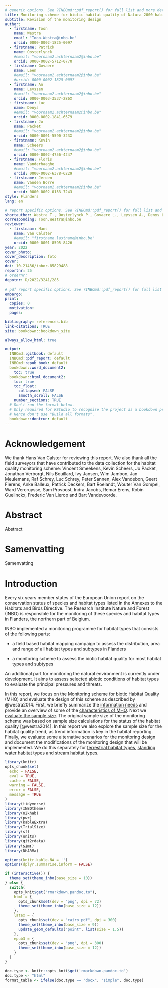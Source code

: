 ```yaml
---
# generic options. See ?INBOmd::pdf_report() for full list and more details.
title: Monitoring scheme for biotic habitat quality of Natura 2000 habitat types in Flanders, Belgium
subtitle: Revision of the monitoring design
author: 
  - firstname: Toon
    name: Westra
    email: "Toon.Westra@inbo.be"
    orcid: 0000-0002-1825-0097
  - firstname: Patrick 
    name: Oosterlynck
    #email: "voornaam2.achternaam2@inbo.be"
    orcid: 0000-0002-5712-0770
  - firstname: Govaere 
    name: Leen
    #email: "voornaam2.achternaam2@inbo.be"
    #orcid: 0000-0002-1825-0097
  - firstname: An 
    name: Leyssen
    #email: "voornaam2.achternaam2@inbo.be"
    orcid: 0000-0003-3537-286X
  - firstname: Luc 
    name: Denys
    #email: "voornaam2.achternaam2@inbo.be"
    orcid: 0000-0002-1841-6579
  - firstname: Jo 
    name: Packet
    #email: "voornaam2.achternaam2@inbo.be"
    orcid: 0000-0001-5590-323X
  - firstname: Kevin 
    name: Scheers
    #email: "voornaam2.achternaam2@inbo.be"
    orcid: 0000-0002-4756-4247
  - firstname: Floris 
    name: Vanderhaeghe
    #email: "voornaam2.achternaam2@inbo.be"
    orcid: 0000-0002-6378-6229
  - firstname: Jeroen 
    name: Vanden Borre
    #email: "voornaam2.achternaam2@inbo.be"
    orcid: 0000-0002-0153-7243
style: Flanders
lang: en

# report specific options. See ?INBOmd::pdf_report() for full list and more details.
shortauthor: Westra T., Oosterlynck P., Govaere L., Leyssen A., Denys L., Packet J., Scheers K., Vanderhaeghe F and Vanden Borre J.
corresponding: Toon.Westra@inbo.be
reviewer:
  - firstnaam: Hans
    name: Van Calster
    #email: "firstname.lastname@inbo.be"
    orcid: 0000-0001-8595-8426
year: 2022
cover_photo:
cover_description: foto
cover:
doi: 10.21436/inbor.85829488
reportnr: 25
# ordernr:
depotnr: D/2022/3241/285

# pdf report specific options. See ?INBOmd::pdf_report() for full list and more details.
embargo:
print:
  copies: 0
  motivation:
  pages:

bibliography: references.bib
link-citations: TRUE
site: bookdown::bookdown_site

always_allow_html: true

output:
  INBOmd::gitbook: default
  INBOmd::pdf_report: default
  INBOmd::epub_book: default
  bookdown::word_document2:
    toc: true
  bookdown::html_document2:
    toc: true
    toc_float:
      collapsed: FALSE
      smooth_scroll: FALSE
    number_sections: TRUE
  # Don't run the format below.
  # Only required for RStudio to recognise the project as a bookdown project.
  # Hence don't use "Build all formats".
  bookdown::dontrun: default
---
```



# Acknowledgement {-}

We thank Hans Van Calster for reviewing this report. We also thank all the field surveyors that have contributed to the data collection for the habitat quality monitoring scheme: Vincent Smeekens, Kevin Scheers, Jo Packet, Jonathan Verborgt, Nils Bouillard, Ivy Jansen, Wim Jambon, Jan Meulemans, Raf Schrey, Luc Schrey, Peter Sannen,
Alex Vandebon, Geert Fierens, Anke Balleux, Patrick Deckers, Bart Roelandt, Wouter Van Gompel, Ward Vercruysse, Sam Provoost, Indra Jacobs, Remar Erens, Robin Guelinckx, Frederic Van Lierop and Bart Vandevoorde.

# Abstract {-}

Abstract

\bdutch

# Samenvatting {-}

Samenvatting

\edutch

# Introduction

Every six years member states of the European Union report on the conservation status of species and habitat types listed in the Annexes to the Habitats and Birds Directive. The Research Institute Nature and Forest (INBO) is responsible for the monitoring of these species and habitat types in Flanders, the northern part of Belgium. 

INBO implemented a monitoring programme for habitat types that consists of the following parts:

+ a field based habitat mapping campaign to assess the distribution, area and range of all habitat types and subtypes in Flanders

+ a monitoring scheme to assess the biotic habitat quality for most habitat types and subtypes

An additional part for monitoring the natural environment is currently under development. It aims to assess selected abiotic conditions of habitat types to evaluate the principal pressures and threats. 

In this report, we focus on the Monitoring scheme for biotic Habitat Quality (MHQ) and evaluate the design of this scheme as described by @westra2014. First, we briefly summarize the [information needs](#information) and provide an overview of some of the [characteristics of MHQ](#overview). Next we [evaluate the sample size](#samplesize). The original sample size of the monitoring scheme was based on sample size calculations for the status of the habitat quality [@westra2014]. In this report we also explore the sample size for the habitat quality trend, as trend information is key in the habitat reporting. Finally, we evaluate some alternative scenarios for the monitoring design and document the modifications of the monitoring design that will be implemented. We do this separately for [terrestrial habitat types](#scenarioterr), [standing water habitat types](#scenariostandwater) and [stream habitat types](#scenariostream).  

```r
library(knitr)
opts_chunk$set(
  echo = FALSE,
  eval = TRUE,
  cache = FALSE,
  warning = FALSE,
  error = FALSE,
  message = TRUE
)
library(tidyverse)
library(INBOtheme)
library(n2khab)
library(pwr)
library(kableExtra)
library(TrialSize)
library(sf)
library(units)
library(git2rdata)
library(simr)
library(DHARMa)

options(knitr.kable.NA = '')
options(dplyr.summarise.inform = FALSE)

if (interactive()) {
  theme_set(theme_inbo(base_size = 10))
} else {
  switch(
    opts_knit$get("rmarkdown.pandoc.to"),
    html = {
      opts_chunk$set(dev = "png", dpi = 72)
      theme_set(theme_inbo(base_size = 12))
    },
    latex = {
      opts_chunk$set(dev = "cairo_pdf", dpi = 300)
      theme_set(theme_inbo(base_size = 9))
      update_geom_defaults("point", list(size = 1.5))
    },
    epub3 = {
      opts_chunk$set(dev = "png", dpi = 300)
      theme_set(theme_inbo(base_size = 12))
    }
  )
}

doc.type <- knitr::opts_knit$get('rmarkdown.pandoc.to')
doc.type <- "html"
format_table <- ifelse(doc.type == "docx", "simple", doc.type)


```
